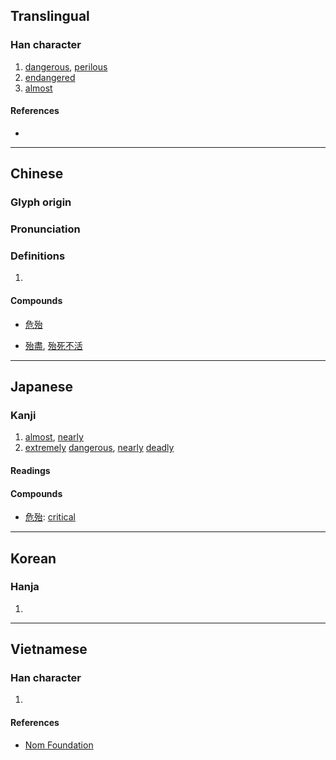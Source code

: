 {{character info/new}}
==Translingual==

===Han character===
{{Han char|rn=78|rad=歹|as=05|sn=9|four=13260|canj=MNIR|ids=⿰歹台}}

# [[dangerous]], [[perilous]]
# [[endangered]]
# [[almost]]

====References====
* {{Han ref|kx=0580.040|dkj=16430|dj=0972.180|hdz=21384.120|uh=6B86|ud=27526|bh=AC70|bd=44144}}

----

==Chinese==
{{zh-forms}}

===Glyph origin===
{{Han etym}}

===Pronunciation===
{{zh-pron
|m=dài
|c=doi6,toi5
|mc=y
|oc=y
|ma=
|cat=a,adv
}}

===Definitions===
{{zh-hanzi}}

# {{rfdef|lang=zh}}

====Compounds====
* {{sense|critical}} [[危殆]]
* {{sense|almost}} [[殆盡]], [[殆死不活]]

----

==Japanese==

===Kanji===
{{ja-kanji|grade=|rs=歹05}}

# [[almost]], [[nearly]]
# [[extremely]] [[dangerous]], [[nearly]] [[deadly]]

====Readings====
{{ja-readings
|goon=だい
|kanon=たい
|kun=あぶ-ない, あや-うい, ほとほと, ほとほと-し, ほと-と, ほとん-ど
}}

====Compounds====
{{der-top|Compounds}}
* [[危殆]]: [[critical]]
{{der-bottom}}

----

==Korean==

===Hanja===
{{ko-hanja|hangeul=태|eumhun=|rv=tae|mr=t'ae|y=thay}}

# {{defn|lang=ko|sort=歹05}}

----

==Vietnamese==

===Han character===
{{vi-readings|rs=歹05|hanviet=đãi}}

# {{defn|lang=vi|sort=歹05}}

====References====
* [http://nomfoundation.org/common/nom_details.php?codepoint=6b86 Nom Foundation]